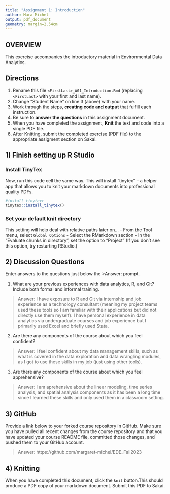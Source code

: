 ```yaml
---
title: "Assignment 1: Introduction"
author: Mara Michel
output: pdf_document
geometry: margin=2.54cm
---
```


## OVERVIEW

This exercise accompanies the introductory material in Environmental Data Analytics. 

## Directions
1.  Rename this file `<FirstLast>_A01_Introduction.Rmd` (replacing `<FirstLast>` with your first and last name).
2.  Change "Student Name" on line 3 (above) with your name.
3.  Work through the steps, **creating code and output** that fulfill each instruction.
4.  Be sure to **answer the questions** in this assignment document.
5.  When you have completed the assignment, **Knit** the text and code into a single PDF file.
6.  After Knitting, submit the completed exercise (PDF file) to the appropriate assigment section on Sakai.


## 1) Finish setting up R Studio

### Install TinyTex
Now, run this code cell the same way. This will install "tinytex" -- a helper app that allows you to knit your markdown documents into professional quality PDFs.
```r
#install tinytext
tinytex::install_tinytex()
```

### Set your default knit directory
This setting will help deal with relative paths later on...
 - From the Tool menu, select `Global Options`
 - Select the RMarkdown section
 - In the "Evaluate chunks in directory", set the option to "Project" (If you don't see this option, try restarting RStudio.)


## 2) Discussion Questions
Enter answers to the questions just below the >Answer: prompt.

1. What are your previous experiences with data analytics, R, and Git? Include both formal and informal training.

> Answer: 
I have exposure to R and Git via internship and job experience as a technology consultant (meaning my project teams used these tools so I am familiar with their applications but did not directly use them myself). I have personal experience in data analytics via undergraduate courses and job experience but I primarily used Excel and briefly used Stata.

2. Are there any components of the course about which you feel confident?

> Answer: 
I feel confident about my data management skills, such as what is covered in the data exploration and data wrangling modules, as I got to use these skills in my job (just using other tools).

3. Are there any components of the course about which you feel apprehensive?

> Answer: 
I am aprehensive about the linear modeling, time series analysis, and spatial analysis components as it has been a long time since I learned these skills and only used them in a classroom setting.

## 3) GitHub

Provide a link below to your forked course repository in GitHub. Make sure you have pulled all recent changes from the course repository and that you have updated your course README file, committed those changes, and pushed them to your GitHub account. 

> Answer: 
https://github.com/margaret-michel/EDE_Fall2023

## 4) Knitting
When you have completed this document, click the `knit` button.This should produce a PDF copy of your markdown document. Submit this PDF to Sakai. 
